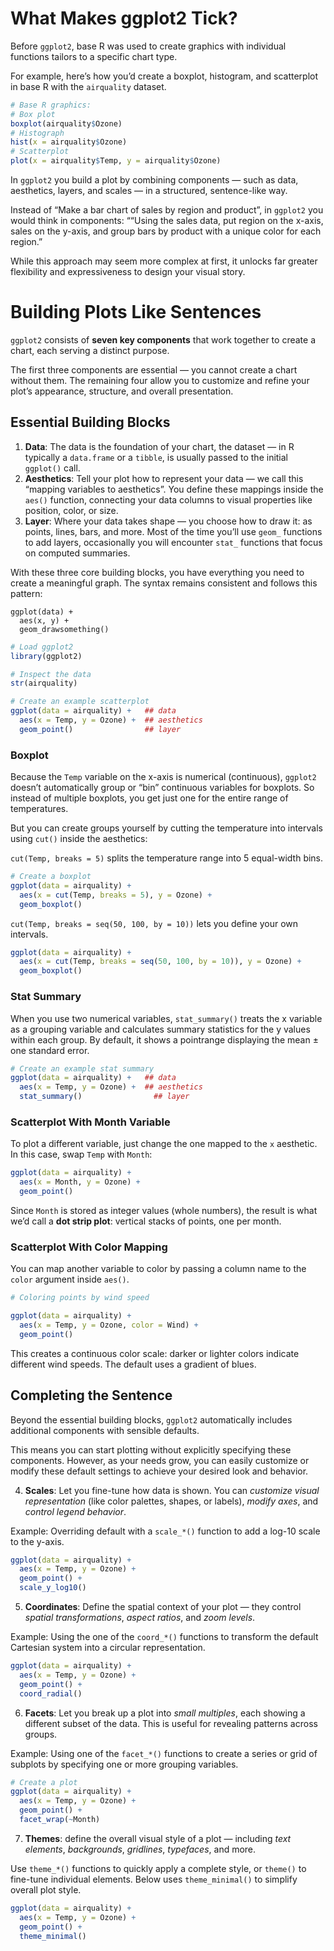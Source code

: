 # What Makes ggplot2 Tick?

Before `ggplot2`, base R was used to create graphics with individual functions tailors to a specific chart type.

For example, here's how you'd create a boxplot, histogram, and scatterplot in base R with the `airquality` dataset.

```r
# Base R graphics: 
# Box plot
boxplot(airquality$Ozone)
# Histograph
hist(x = airquality$Ozone)
# Scatterplot
plot(x = airquality$Temp, y = airquality$Ozone)
```

In `ggplot2` you build a plot by combining components — such as data, aesthetics, layers, and scales — in a structured, sentence-like way.

Instead of "Make a bar chart of sales by region and product", in `ggplot2` you would think in components: "“Using the sales data, put region on the x-axis, sales on the y-axis, and group bars by product with a unique color for each region."

While this approach may seem more complex at first, it unlocks far greater flexibility and expressiveness to design your visual story.

# Building Plots Like Sentences

`ggplot2` consists of **seven key components** that work together to create a chart, each serving a distinct purpose.

The first three components are essential — you cannot create a chart without them. The remaining four allow you to customize and refine your plot's appearance, structure, and overall presentation.

## Essential Building Blocks

1.  **Data**: The data is the foundation of your chart, the dataset — in R typically a `data.frame` or a `tibble`, is usually passed to the initial `ggplot()` call.
2.  **Aesthetics**: Tell your plot how to represent your data — we call this "mapping variables to aesthetics". You define these mappings inside the `aes()` function, connecting your data columns to visual properties like position, color, or size.
3.  **Layer**: Where your data takes shape — you choose how to draw it: as points, lines, bars, and more. Most of the time you'll use `geom_` functions to add layers, occasionally you will encounter `stat_` functions that focus on computed summaries.

With these three core building blocks, you have everything you need to create a meaningful graph. The syntax remains consistent and follows this pattern:

```         
ggplot(data) +
  aes(x, y) +
  geom_drawsomething()
```

```r
# Load ggplot2
library(ggplot2)

# Inspect the data
str(airquality)

# Create an example scatterplot
ggplot(data = airquality) +   ## data
  aes(x = Temp, y = Ozone) +  ## aesthetics
  geom_point()                ## layer
```

### Boxplot

Because the `Temp` variable on the x-axis is numerical (continuous), `ggplot2` doesn't automatically group or “bin” continuous variables for boxplots. So instead of multiple boxplots, you get just one for the entire range of temperatures.

But you can create groups yourself by cutting the temperature into intervals using `cut()` inside the aesthetics:

`cut(Temp, breaks = 5)` splits the temperature range into 5 equal-width bins.

```r
# Create a boxplot
ggplot(data = airquality) + 
  aes(x = cut(Temp, breaks = 5), y = Ozone) + 
  geom_boxplot()

```

`cut(Temp, breaks = seq(50, 100, by = 10))` lets you define your own intervals.

```r
ggplot(data = airquality) +
  aes(x = cut(Temp, breaks = seq(50, 100, by = 10)), y = Ozone) +
  geom_boxplot()
```

### Stat Summary

When you use two numerical variables, `stat_summary()` treats the x variable as a grouping variable and calculates summary statistics for the y values within each group. By default, it shows a pointrange displaying the mean ± one standard error.

```r
# Create an example stat summary
ggplot(data = airquality) +   ## data
  aes(x = Temp, y = Ozone) +  ## aesthetics
  stat_summary()                ## layer
```

### Scatterplot With Month Variable

To plot a different variable, just change the one mapped to the `x` aesthetic. In this case, swap `Temp` with `Month`:

```r
ggplot(data = airquality) +
  aes(x = Month, y = Ozone) +
  geom_point()
```

Since `Month` is stored as integer values (whole numbers), the result is what we’d call a **dot strip plot**: vertical stacks of points, one per month.

### Scatterplot With Color Mapping

You can map another variable to color by passing a column name to the `color` argument inside `aes()`.

```r
# Coloring points by wind speed

ggplot(data = airquality) +
  aes(x = Temp, y = Ozone, color = Wind) +
  geom_point()
```

This creates a continuous color scale: darker or lighter colors indicate different wind speeds. The default uses a gradient of blues.

## Completing the Sentence

Beyond the essential building blocks, `ggplot2` automatically includes additional components with sensible defaults.

This means you can start plotting without explicitly specifying these components. However, as your needs grow, you can easily customize or modify these default settings to achieve your desired look and behavior.

4.  **Scales**: Let you fine-tune how data is shown. You can _customize visual representation_ (like color palettes, shapes, or labels), _modify axes_, and _control legend behavior_.

Example: Overriding default with a `scale_*()` function to add a log-10 scale to the y-axis.

```r
ggplot(data = airquality) +
  aes(x = Temp, y = Ozone) +
  geom_point() +
  scale_y_log10()
```

5.  **Coordinates**: Define the spatial context of your plot — they control _spatial transformations_, _aspect ratios_, and _zoom levels_.

Example: Using the one of the `coord_*()` functions to transform the default
Cartesian system into a circular representation.
```r
ggplot(data = airquality) +
  aes(x = Temp, y = Ozone) +
  geom_point() +
  coord_radial()
```

6. **Facets**: Let you break up a plot into _small multiples_, each showing a different subset of the data. This is useful for revealing patterns across groups.

Example: Using one of the `facet_*()` functions to create a series or grid
of subplots by specifying one or more grouping variables.

```r
# Create a plot
ggplot(data = airquality) +
  aes(x = Temp, y = Ozone) +
  geom_point() +
  facet_wrap(~Month)
```

7. **Themes**: define the overall visual style of a plot — including _text elements_, _backgrounds_, _gridlines_, _typefaces_, and more.

Use `theme_*()` functions to quickly apply a complete style, or `theme()` to fine-tune individual elements.
Below uses `theme_minimal()` to simplify overall plot style.

```r
ggplot(data = airquality) +
  aes(x = Temp, y = Ozone) +
  geom_point() +
  theme_minimal()
```




